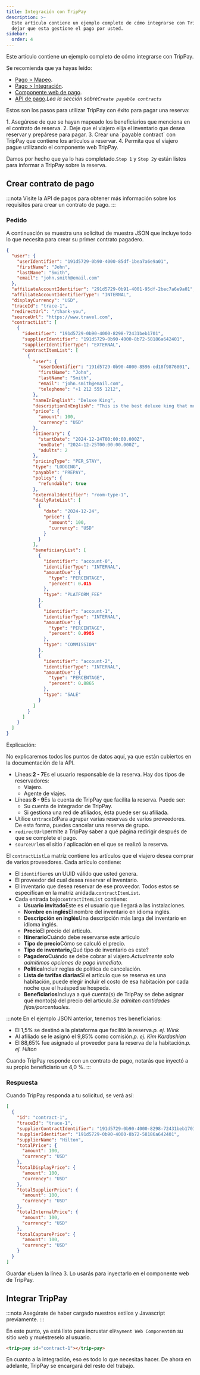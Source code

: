 ```yaml
---
title: Integración con TripPay
description: >-
  Este artículo contiene un ejemplo completo de cómo integrarse con TripPay y
  dejar que esta gestione el pago por usted.
sidebar:
  order: 4
---
```


Este artículo contiene un ejemplo completo de cómo integrarse con TripPay.

Se recomienda que ya hayas leído:

* [Pago > Mapeo](/payment/mapping).
* [Pago > Integración](/payment/integration).
* [Componente web de pago](/developers/web-components/#payment).
* [API de pago](/developers/apis/#payment-api).*Lea la sección sobre`Create payable contracts`*

Estos son los pasos para utilizar TripPay con éxito para pagar una reserva:

<Steps>
  1. Asegúrese de que se hayan mapeado los beneficiarios que menciona en el contrato de reserva.
  2. Deje que el viajero elija el inventario que desea reservar y prepárese para pagar.
  3. Crear una `payable contract` con TripPay que contiene los artículos a reservar.
  4. Permita que el viajero pague utilizando el componente web TripPay.
</Steps>


Damos por hecho que ya lo has completado.`Step 1` y `Step 2`y están listos para informar a TripPay sobre la reserva.

## Crear contrato de pago

:::nota
Visite la API de pagos para obtener más información sobre los requisitos para crear un contrato de pago.
:::

### Pedido

A continuación se muestra una solicitud de muestra JSON que incluye todo lo que necesita para crear su primer contrato pagadero.

```json {3-6, 8-9}
{
  "user": {
    "userIdentifier": "191d5729-0b90-4000-85df-1bea7a6e9a01",
    "firstName": "John",
    "lastName": "Smith",
    "email": "john.smith@email.com"
  },
  "affiliateAccountIdentifier": "291d5729-0b91-4001-95df-2bec7a6e9a01",
  "affiliateAccountIdentifierType": "INTERNAL",
  "displayCurrency": "USD",
  "traceId": "trace-1",
  "redirectUrl": "/thank-you",
  "sourceUrl": "https://www.travel.com",
  "contractList": [
    {
      "identifier": "191d5729-0b90-4000-8298-72431beb1701",
      "supplierIdentifier": "191d5729-0b90-4000-8b72-58186a642401",
      "supplierIdentifierType": "EXTERNAL",
      "contractItemList": [
        {
          "user": {
            "userIdentifier": "191d5729-0b90-4000-8596-ed18f9876801",
            "firstName": "John",
            "lastName": "Smith",
            "email": "john.smith@email.com",
            "telephone": "+1 212 555 1212",
          },
          "nameInEnglish": "Deluxe King",
          "descriptionInEnglish": "This is the best deluxe king that money can buy.",
          "price": {
            "amount": 100,
            "currency": "USD"
          },
          "itinerary": {
            "startDate": "2024-12-24T00:00:00.000Z",
            "endDate": "2024-12-25T00:00:00.000Z",
            "adults": 2
          },
          "pricingType": "PER_STAY",
          "type": "LODGING",
          "payable": "PREPAY",
          "policy": {
            "refundable": true
          },
          "externalIdentifier": "room-type-1",
          "dailyRateList": [
            {
              "date": "2024-12-24",
              "price": {
                "amount": 100,
                "currency": "USD"
              }
            }
          ],
          "beneficiaryList": [
            {
              "identifier": "account-0",
              "identifierType": "INTERNAL",
              "amountDue": {
                "type": "PERCENTAGE",
                "percent": 0.015
              },
              "type": "PLATFORM_FEE"
            },
            {
              "identifier": "account-1",
              "identifierType": "INTERNAL",
              "amountDue": {
                "type": "PERCENTAGE",
                "percent": 0.0985
              },
              "type": "COMMISSION"
            },
            {
              "identifier": "account-2",
              "identifierType": "INTERNAL",
              "amountDue": {
                "type": "PERCENTAGE",
                "percent": 0.8865
              },
              "type": "SALE"
            }
          ]
        }
      ]
    }
  ]
}
```

Explicación:

No explicaremos todos los puntos de datos aquí, ya que están cubiertos en la documentación de la API.

* Líneas:**2 - 7**Es el usuario responsable de la reserva. Hay dos tipos de reservadores:
  * Viajero.
  * Agente de viajes.
* Líneas:**8 - 9**Es la cuenta de TripPay que facilita la reserva. Puede ser:
  * Su cuenta de integrador de TripPay.
  * Si gestiona una red de afiliados, ésta puede ser su afiliada.
* Utilice un`traceId`Para agrupar varias reservas de varios proveedores. De esta forma, puedes cancelar una reserva de grupo.
* `redirectUrl`permite a TripPay saber a qué página redirigir después de que se complete el pago.
* `sourceUrl`es el sitio / aplicación en el que se realizó la reserva.

El `contractList`La matriz contiene los artículos que el viajero desea comprar de varios proveedores. Cada artículo contiene:

* El `identifier`es un UUID válido que usted genera.
* El proveedor del cual desea reservar el inventario.
* El inventario que desea reservar de ese proveedor. Todos estos se especifican en la matriz anidada.`contractItemList`.
* Cada entrada bajo`contractItemList` contiene:
  * **Usuario invitado**Este es el usuario que llegará a las instalaciones.
  * **Nombre en inglés**El nombre del inventario en idioma inglés.
  * **Descripción en inglés**Una descripción más larga del inventario en idioma inglés.
  * **Precio**El precio del articulo.
  * **Itinerario**Cuándo debe reservarse este artículo
  * **Tipo de precio**Cómo se calculó el precio.
  * **Tipo de inventario**¿Qué tipo de inventario es este?
  * **Pagadero**Cuándo se debe cobrar al viajero.*Actualmente solo admitimos opciones de pago inmediato.*
  * **Política**Incluir reglas de política de cancelación.
  * **Lista de tarifas diarias**Si el artículo que se reserva es una habitación, puede elegir incluir el costo de esa habitación por cada noche que el huésped se hospeda.
  * **Beneficiarios**Incluya a qué cuenta(s) de TripPay se debe asignar qué monto(s) del precio del artículo.*Se admiten cantidades fijas/porcentuales.*

:::note
En el ejemplo JSON anterior, tenemos tres beneficiarios:

* El 1,5% se destinó a la plataforma que facilitó la reserva.*p. ej. Wink*
* Al afiliado se le asignó el 9,85% como comisión.*p. ej. Kim Kardashian*
* El 88,65% fue asignado al proveedor para la reserva de la habitación.*p. ej. Hilton*

Cuando TripPay responde con un contrato de pago, notarás que inyectó a su propio beneficiario un 4,0 %.
:::

### Respuesta

Cuando TripPay responda a tu solicitud, se verá así:

```json {3}
[
  {
    "id": "contract-1",
    "traceId": "trace-1",
    "supplierContractIdentifier": "191d5729-0b90-4000-8298-72431beb1701",
    "supplierIdentifier": "191d5729-0b90-4000-8b72-58186a642401",
    "supplierName": "Hilton",
    "totalPrice": {
      "amount": 100,
      "currency": "USD"
    },
    "totalDisplayPrice": {
      "amount": 100,
      "currency": "USD"
    },
    "totalSupplierPrice": {
      "amount": 100,
      "currency": "USD"
    },
    "totalInternalPrice": {
      "amount": 100,
      "currency": "USD"
    },
    "totalCapturePrice": {
      "amount": 100,
      "currency": "USD"
    }
  }
]
```

Guardar el`id`en la línea 3. Lo usarás para inyectarlo en el componente web de TripPay.

## Integrar TripPay

:::nota
Asegúrate de haber cargado nuestros estilos y Javascript previamente.
:::

En este punto, ya está listo para incrustar el`Payment Web Component`en su sitio web y muéstreselo al usuario.

```html
<trip-pay id="contract-1"></trip-pay>
```

En cuanto a la integración, eso es todo lo que necesitas hacer. De ahora en adelante, TripPay se encargará del resto del trabajo.

